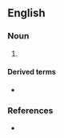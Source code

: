 ==English==

===Noun===
{{en-noun}}

# {{archaic spelling of|shebang|lang=en}} {{qualifier|a lean-to or temporary shelter|lang=en}}

====Derived terms====
* {{l|en|whole chebang}}

===References===
* {{R:Wordorigins.org|whole_shebang_the|whole shebang, the|Tuesday, February 20, 2007}}